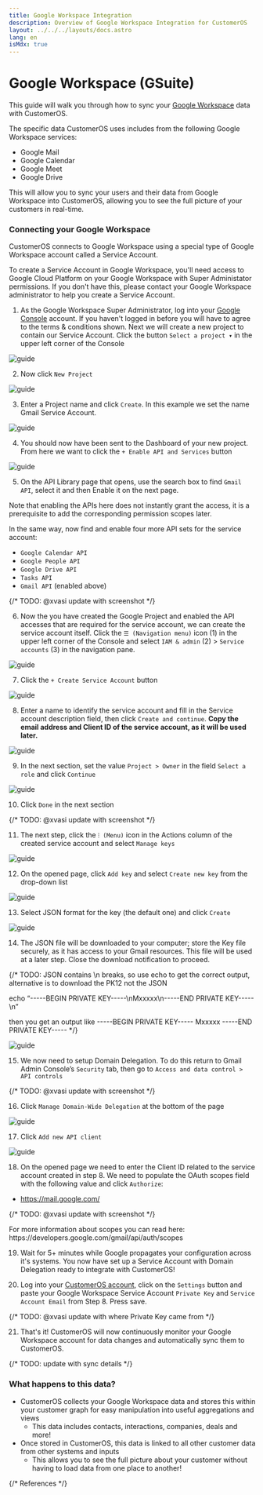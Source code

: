 ```yaml
---
title: Google Workspace Integration
description: Overview of Google Workspace Integration for CustomerOS
layout: ../../../layouts/docs.astro
lang: en
isMdx: true
---
```



# Google Workspace (GSuite)

This guide will walk you through how to sync your [Google Workspace][google-workspace] data with CustomerOS. 

The specific data CustomerOS uses includes from the following Google Workspace services:

- Google Mail
- Google Calendar
- Google Meet
- Google Drive

This will allow you to sync your users and their data from Google Workspace into CustomerOS, allowing you to see the full picture of your customers in real-time.

### Connecting your Google Workspace

CustomerOS connects to Google Workspace using a special type of Google Workspace account called a Service Account.  

<Callout type="info">
To create a Service Account in Google Workspace, you'll need access to Google Cloud Platform on your Google Workspace with Super Administator permissions.  If you don't have this, please contact your Google Workspace administrator to help you create a Service Account.
</Callout>

1.  As the Google Workspace Super Administrator, log into your [Google Console][google-console] account. If you haven't logged in before you will have to agree to the terms & conditions shown.
Next we will create a new project to contain our Service Account. Click the button `Select a project ▾` in the upper left corner of the Console

![guide](/images/integrations/google-workspace/google-0-select-project.png)

2. Now click `New Project`

![guide](/images/integrations/google-workspace/google-1-new-project.png)

3. Enter a Project name and click `Create`. In this example we set the name Gmail Service Account.

![guide](/images/integrations/google-workspace/google-2-create-project.png)

4. You should now have been sent to the Dashboard of your new project. From here we want to click the `+ Enable API and Services` button

![guide](/images/integrations/google-workspace/google-3-enable-apis.png)

5. On the API Library page that opens, use the search box to find `Gmail API`, select it and then Enable it on the next page.

<Callout type="warning">
Note that enabling the APIs here does not instantly grant the access, it is a prerequisite to add the corresponding permission scopes later.
</Callout>

In the same way, now find and enable four more API sets for the service account:

- `Google Calendar API`
- `Google People API`
- `Google Drive API`
- `Tasks API`
- `Gmail API` (enabled above)

{/* TODO: @xvasi update with screenshot */}

6. Now the you have created the Google Project and enabled the API accesses that are required for the service account, we can create the service account itself. Click the `☰ (Navigation menu)` icon (1) in the upper left corner of the Console and select `IAM & admin` (2) > `Service accounts` (3) in the navigation pane.

![guide](/images/integrations/google-workspace/google-5-service-account-nav.png)

7. Click the `+ Create Service Account` button

![guide](/images/integrations/google-workspace/google-6-create-service-account.png)

8. Enter a name to identify the service account and fill in the Service account description field, then click `Create and continue`. **Copy the email address and Client ID of the service account, as it will be used later.**

![guide](/images/integrations/google-workspace/google-7-service-account.png)

9. In the next section, set the value `Project > Owner` in the field `Select a role` and click `Continue`

![guide](/images/integrations/google-workspace/google-8-select-roles.gif)

10. Click `Done` in the next section

{/* TODO: @xvasi update with screenshot */}

11. The next step, click the `⁝ (Menu)` icon in the Actions column of the created service account and select `Manage keys`

![guide](/images/integrations/google-workspace/google-9-manage-keys.png)

12. On the opened page, click `Add key` and select `Create new key` from the drop-down list

![guide](/images/integrations/google-workspace/google-10-add-key.png)

13. Select JSON format for the key (the default one) and click `Create`

![guide](/images/integrations/google-workspace/google-11-create-json-key.png)

14. The JSON file will be downloaded to your computer; store the Key file securely, as it has access to your Gmail resources. This file will be used at a later step. Close the download notification to proceed.

{/* TODO: JSON contains \n breaks, so use echo to get the correct output, alternative is to download the PK12 not the JSON

echo “-----BEGIN PRIVATE KEY-----\nMxxxxx\n-----END PRIVATE KEY-----\n”

then you get an output like
-----BEGIN PRIVATE KEY-----
Mxxxxx
-----END PRIVATE KEY-----  */}

![guide](/images/integrations/google-workspace/google-12-download-notification.png)

15. We now need to setup Domain Delegation. To do this return to Gmail Admin Console’s `Security` tab, then go to `Access and data control > API controls`

{/* TODO: @xvasi update with screenshot */}

16. Click `Manage Domain-Wide Delegation` at the bottom of the page

![guide](/images/integrations/google-workspace/google-13-domain-wide-delegation.png)

17. Click `Add new API client`

![guide](/images/integrations/google-workspace/google-14-add-api-client.png)

18. On the opened page we need to enter the Client ID related to the service account created in step 8. We need to populate the OAuth scopes field with the following value and click `Authorize`:

- https://mail.google.com/

{/* TODO: @xvasi update with screenshot */}

<Callout type="info">
For more information about scopes you can read here: https://developers.google.com/gmail/api/auth/scopes
</Callout>

19. Wait for 5+ minutes while Google propagates your configuration across it's systems. You now have set up a Service Account with Domain Delegation ready to integrate with CustomerOS!

20. Log into your [CustomerOS account][customeros], click on the `Settings` button and paste your Google Workspace Service Account `Private Key` and `Service Account Email` from Step 8.  Press save.

{/* TODO: @xvasi update with where Private Key came from */}

21. That's it! CustomerOS will now continuously monitor your Google Workspace account for data changes and automatically sync them to CustomerOS.

{/* TODO: update with sync details */}

### What happens to this data?

- CustomerOS collects your Google Workspace data and stores this within your customer graph for easy manipulation into useful aggregations and views
  - This data includes contacts, interactions, companies, deals and more!
- Once stored in CustomerOS, this data is linked to all other customer data from other systems and inputs
  - This allows you to see the full picture about your customer without having to load data from one place to another!

{/* References */}

[google-workspace]: https://workspace.google.com/
[google-console]: https://console.cloud.google.com/
[customeros]: https://app.customeros.ai/